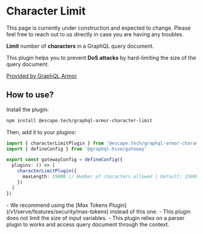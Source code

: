 
# Character Limit

<Callout>
  This page is currently under construction and expected to change. Please feel free to reach out to
  us directly in case you are having any troubles.
</Callout>

**Limit** number of **characters** in a GraphQL query document.

This plugin helps you to prevent **DoS attacks** by hard-limiting the size of the query document.

[Provided by GraphQL Armor](https://escape.tech/graphql-armor/docs/plugins/character-limit)

## How to use?

Install the plugin:

```sh npm2yarn
npm install @escape.tech/graphql-armor-character-limit
```

Then, add it to your plugins:

```ts filename="gateway.config.ts"
import { characterLimitPlugin } from '@escape.tech/graphql-armor-character-limit'
import { defineConfig } from '@graphql-hive/gateway'

export const gatewayConfig = defineConfig({
  plugins: () => [
    characterLimitPlugin({
      maxLength: 15000 // Number of characters allowed | Default: 15000
    })
  ]
})
```

<Callout>
  - We recommend using the [Max Tokens Plugin](/v1/serve/features/security/max-tokens) instead of
  this one. - This plugin does not limit the size of input variables. - This plugin relies on a
  parser plugin to works and access query document through the context.
</Callout>
